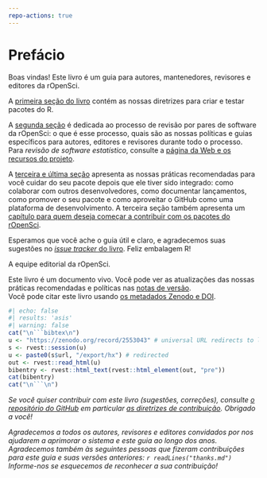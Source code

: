 ```yaml
---
repo-actions: true
---
```


# Prefácio {.unnumbered}

Boas vindas! Este livro é um guia para autores, mantenedores, revisores e editores da rOpenSci.

A [primeira seção do livro](#building) contém as nossas diretrizes para criar e testar pacotes do R.

A [segunda seção](#softwarereviewintro) é dedicada ao processo de revisão por pares de software da rOpenSci: o que é esse processo, quais são as nossas políticas e guias específicos para autores, editores e revisores durante todo o processo. Para *revisão de software estatístico*, consulte a [página da Web e os recursos do projeto](https://ropensci.org/stat-software-review/).

A [terceira e última seção](#collaboration) apresenta as nossas práticas recomendadas para você cuidar do seu pacote depois que ele tiver sido integrado: como colaborar com outros desenvolvedores, como documentar lançamentos, como promover o seu pacote e como aproveitar o GitHub como uma plataforma de desenvolvimento. A terceira seção também apresenta um [capítulo para quem deseja começar a contribuir com os pacotes do rOpenSci](#contributingguide).

Esperamos que você ache o guia útil e claro, e agradecemos suas sugestões no [*issue tracker* do livro](https://github.com/ropensci/dev_guide/issues). Feliz embalagem R!

A equipe editorial da rOpenSci.

Este livro é um documento vivo.
Você pode ver as atualizações das nossas práticas recomendadas e políticas nas [notas de versão](#booknews).  
Você pode citar este livro usando [os metadados Zenodo e DOI](https://doi.org/10.5281/zenodo.2553043).

````r
#| echo: false
#| results: 'asis' 
#| warning: false
cat("\n```bibtex\n")
u <- "https://zenodo.org/record/2553043" # universal URL redirects to latest
s <- rvest::session(u)
u <- paste0(s$url, "/export/hx") # redirected
out <- rvest::read_html(u)
bibentry <- rvest::html_text(rvest::html_element(out, "pre"))
cat(bibentry)
cat("\n```\n")
````

*Se você quiser contribuir com este livro (sugestões, correções), consulte [o repositório do GitHub](https://github.com/ropensci/dev_guide) em particular [as diretrizes de contribuição](https://github.com/ropensci/dev_guide#contributing). Obrigado a você!*

*Agradecemos a todos os autores, revisores e editores convidados por nos ajudarem a aprimorar o sistema e este guia ao longo dos anos. Agradecemos também às seguintes pessoas que fizeram contribuições para este guia e suas versões anteriores: `r readLines("thanks.md")` Informe-nos se esquecemos de reconhecer a sua contribuição!*



